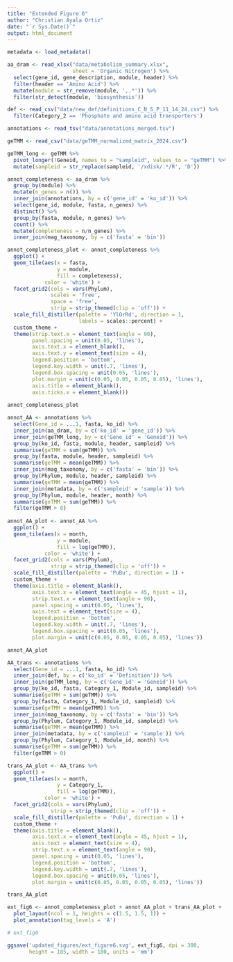 ```yaml
---
title: "Extended Figure 6"
author: "Christian Ayala Ortiz"
date: "`r Sys.Date()`"
output: html_document
---
```


```r
metadata <- load_metadata()

aa_dram <- read_xlsx("data/metabolism_summary.xlsx", 
                     sheet = 'Organic Nitrogen') %>% 
  select(gene_id, gene_description, module, header) %>% 
  filter(header == 'Amino Acid') %>% 
  mutate(module = str_remove(module, ',.*')) %>% 
  filter(str_detect(module, 'biosynthesis'))

def <- read_csv("data/new_def/definitions_C_N_S_P_11_14_24.csv") %>% 
  filter(Category_2 == 'Phosphate and amino acid transporters') 

annotations <- read_tsv("data/annotations_merged.tsv")

geTMM <- read_csv("data/geTMM_normalized_matrix_2024.csv")

geTMM_long <- geTMM %>% 
  pivot_longer(!Geneid, names_to = "sampleid", values_to = "geTMM") %>% 
  mutate(sampleid = str_replace(sampleid, '/xdisk/.*/R', 'D'))

annot_completeness <- aa_dram %>% 
  group_by(module) %>% 
  mutate(n_genes = n()) %>% 
  inner_join(annotations, by = c('gene_id' = 'ko_id')) %>% 
  select(gene_id, module, fasta, n_genes) %>% 
  distinct() %>% 
  group_by(fasta, module, n_genes) %>%
  count() %>% 
  mutate(completeness = n/n_genes) %>% 
  inner_join(mag_taxonomy, by = c('fasta' = 'bin'))

annot_completeness_plot <- annot_completeness %>% 
  ggplot() +
  geom_tile(aes(x = fasta,
                y = module,
                fill = completeness),
            color = 'white') +
  facet_grid2(cols = vars(Phylum),
              scales = 'free',
              space = 'free',
              strip = strip_themed(clip = 'off')) +
  scale_fill_distiller(palette = 'YlOrRd', direction = 1,
                       labels = scales::percent) +
  custom_theme +
  theme(strip.text.x = element_text(angle = 90),
        panel.spacing = unit(0.05, 'lines'),
        axis.text.x = element_blank(),
        axis.text.y = element_text(size = 4),
        legend.position = 'bottom',
        legend.key.width = unit(.7, 'lines'),
        legend.box.spacing = unit(0.05, 'lines'),
        plot.margin = unit(c(0.05, 0.05, 0.05, 0.05), 'lines'),
        axis.title = element_blank(),
        axis.ticks.x = element_blank())
  
annot_completeness_plot

annot_AA <- annotations %>% 
  select(Gene_id = ...1, fasta, ko_id) %>% 
  inner_join(aa_dram, by = c('ko_id' = 'gene_id')) %>% 
  inner_join(geTMM_long, by = c('Gene_id' = 'Geneid')) %>% 
  group_by(ko_id, fasta, module, header, sampleid) %>% 
  summarise(geTMM = sum(geTMM)) %>% 
  group_by(fasta, module, header, sampleid) %>% 
  summarise(geTMM = mean(geTMM)) %>% 
  inner_join(mag_taxonomy, by = c('fasta' = 'bin')) %>%
  group_by(Phylum, module, header, sampleid) %>% 
  summarise(geTMM = mean(geTMM)) %>% 
  inner_join(metadata, by = c('sampleid' = 'sample')) %>% 
  group_by(Phylum, module, header, month) %>% 
  summarise(geTMM = sum(geTMM)) %>% 
  filter(geTMM > 0)
  
annot_AA_plot <- annot_AA %>% 
  ggplot() +
  geom_tile(aes(x = month,
                y = module,
                fill = log(geTMM)),
            color = 'white') +
  facet_grid2(cols = vars(Phylum),
              strip = strip_themed(clip = 'off')) +
  scale_fill_distiller(palette = 'PuBu', direction = 1) +
  custom_theme +
  theme(axis.title = element_blank(),
        axis.text.x = element_text(angle = 45, hjust = 1),
        strip.text.x = element_text(angle = 90),
        panel.spacing = unit(0.05, 'lines'),
        axis.text = element_text(size = 4),
        legend.position = 'bottom',
        legend.key.width = unit(.7, 'lines'),
        legend.box.spacing = unit(0.05, 'lines'),
        plot.margin = unit(c(0.05, 0.05, 0.05, 0.05), 'lines'))

annot_AA_plot

AA_trans <- annotations %>% 
  select(Gene_id = ...1, fasta, ko_id) %>% 
  inner_join(def, by = c('ko_id' = 'Definition')) %>% 
  inner_join(geTMM_long, by = c('Gene_id' = 'Geneid')) %>% 
  group_by(ko_id, fasta, Category_1, Module_id, sampleid) %>% 
  summarise(geTMM = sum(geTMM)) %>% 
  group_by(fasta, Category_1, Module_id, sampleid) %>% 
  summarise(geTMM = mean(geTMM)) %>% 
  inner_join(mag_taxonomy, by = c('fasta' = 'bin')) %>%
  group_by(Phylum, Category_1, Module_id, sampleid) %>% 
  summarise(geTMM = mean(geTMM)) %>% 
  inner_join(metadata, by = c('sampleid' = 'sample')) %>% 
  group_by(Phylum, Category_1, Module_id, month) %>% 
  summarise(geTMM = sum(geTMM)) %>% 
  filter(geTMM > 0)

trans_AA_plot <- AA_trans %>% 
  ggplot() +
  geom_tile(aes(x = month,
                y = Category_1,
                fill = log(geTMM)),
            color = 'white') +
  facet_grid2(cols = vars(Phylum),
              strip = strip_themed(clip = 'off')) +
  scale_fill_distiller(palette = 'PuBu', direction = 1) +
  custom_theme +
  theme(axis.title = element_blank(),
        axis.text.x = element_text(angle = 45, hjust = 1),
        axis.text = element_text(size = 4),
        strip.text.x = element_text(angle = 90),
        panel.spacing = unit(0.05, 'lines'),
        legend.position = 'bottom',
        legend.key.width = unit(.7, 'lines'),
        legend.box.spacing = unit(0.05, 'lines'),
        plot.margin = unit(c(0.05, 0.05, 0.05, 0.05), 'lines'))

trans_AA_plot

ext_fig6 <- annot_completeness_plot + annot_AA_plot + trans_AA_plot +
  plot_layout(ncol = 1, heights = c(1.5, 1.5, 1)) +
  plot_annotation(tag_levels = 'A')

# ext_fig6

ggsave('updated_figures/ext_figure6.svg', ext_fig6, dpi = 300, 
       height = 185, width = 180, units = 'mm')
```